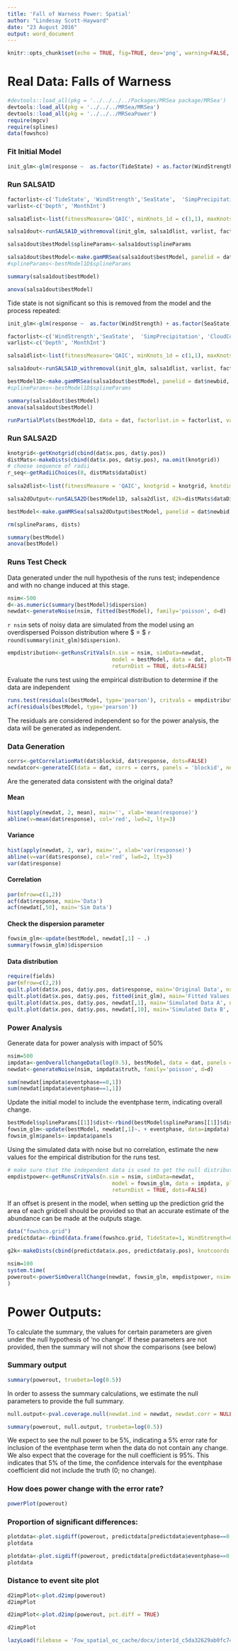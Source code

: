 ```yaml
---
title: 'Fall of Warness Power: Spatial'
author: "Lindesay Scott-Hayward"
date: "23 August 2016"
output: word_document
---
```


```r
knitr::opts_chunk$set(echo = TRUE, fig=TRUE, dev='png', warning=FALSE, message=FALSE)
```
# Real Data: Falls of Warness

```r
#devtools::load_all(pkg = '../../../../Packages/MRSea package/MRSea')
devtools::load_all(pkg = '../../../MRSea/MRSea')
devtools::load_all(pkg = '../../../MRSeaPower')
require(mgcv)
require(splines)
data(fowshco)
```

### Fit Initial Model
```r
init_glm<-glm(response ~  as.factor(TideState) + as.factor(WindStrength) + as.factor(SeaState) + as.factor(SimpPrecipitation) + as.factor(CloudCover) + offset(log(areatime)), data=dat, family=quasipoisson)
```


### Run SALSA1D
```r
factorlist<-c('TideState', 'WindStrength','SeaState',  'SimpPrecipitation', 'CloudCover')
varlist<-c('Depth', 'MonthInt')

salsa1dlist<-list(fitnessMeasure='QAIC', minKnots_1d = c(1,1), maxKnots_1d=c(5,5), startKnots_1d = c(1,1), degree=c(2,2), maxIterations=100, gaps=c(0,0))

salsa1dout<-runSALSA1D_withremoval(init_glm, salsa1dlist, varlist, factorlist, varlist_cyclicSplines = c('MonthInt'), splineParams = NULL, datain=dat, suppress.printout = TRUE)

salsa1dout$bestModel$splineParams<-salsa1dout$splineParams

```

```r
salsa1dout$bestModel<-make.gamMRSea(salsa1dout$bestModel, panelid = dat$newbid, splineParams = salsa1dout$splineParams)
#splineParams<-bestModel1D$splineParams
```

```r
summary(salsa1dout$bestModel)

anova(salsa1dout$bestModel)

```

Tide state is not significant so this is removed from the model and the process repeated:
  
```r
init_glm<-glm(response ~  as.factor(WindStrength) + as.factor(SeaState) + as.factor(SimpPrecipitation) + as.factor(CloudCover) + offset(log(areatime)), data=dat, family=quasipoisson)

factorlist<-c('WindStrength','SeaState',  'SimpPrecipitation', 'CloudCover')
varlist<-c('Depth', 'MonthInt')

salsa1dlist<-list(fitnessMeasure='QAIC', minKnots_1d = c(1,1), maxKnots_1d=c(5,5), startKnots_1d = c(1,1), degree=c(2,2), maxIterations=100, gaps=c(0,0))

salsa1dout<-runSALSA1D_withremoval(init_glm, salsa1dlist, varlist, factorlist, varlist_cyclicSplines = c('MonthInt'), splineParams = NULL, datain=dat,suppress.printout=TRUE)
```

```r
bestModel1D<-make.gamMRSea(salsa1dout$bestModel, panelid = dat$newbid, splineParams = salsa1dout$splineParams)
#splineParams<-bestModel1D$splineParams
```

```r
summary(salsa1dout$bestModel)
anova(salsa1dout$bestModel)
```


```r
runPartialPlots(bestModel1D, data = dat, factorlist.in = factorlist, varlist.in = varlist, showKnots = T)
```


### Run SALSA2D

```r
knotgrid<-getKnotgrid(cbind(dat$x.pos, dat$y.pos))
distMats<-makeDists(cbind(dat$x.pos, dat$y.pos), na.omit(knotgrid))
# choose sequence of radii
r_seq<-getRadiiChoices(8, distMats$dataDist)
 
salsa2dlist<-list(fitnessMeasure = 'QAIC', knotgrid = knotgrid, knotdim = c(100, 100),  startKnots=2, minKnots=2, maxKnots=20, r_seq=r_seq, gap=0)
```

```r
salsa2dOutput<-runSALSA2D(bestModel1D, salsa2dlist, d2k=distMats$dataDist, k2k=distMats$knotDist, splineParams=salsa1dout$splineParams, tol=0, chooserad=F, panels=NULL, suppress.printout=TRUE)
```

```r
bestModel<-make.gamMRSea(salsa2dOutput$bestModel, panelid = dat$newbid, splineParams = salsa2dOutput$splineParams, varshortnames = varlist, gamMRSea=TRUE)

rm(splineParams, dists)
```

```r
summary(bestModel)
anova(bestModel)
```


### Runs Test Check

Data generated under the null hypothesis of the runs test; independence and with no change induced at this stage.

```r
nsim<-500
d<-as.numeric(summary(bestModel)$dispersion)
newdat<-generateNoise(nsim, fitted(bestModel), family='poisson', d=d)
```

`r nsim` sets of noisy data are simulated from the model using an overdispersed Poisson distribution where $\hat{\phi} = $ `r round(summary(init_glm)$dispersion)`.

```r
empdistribution<-getRunsCritVals(n.sim = nsim, simData=newdat, 
                                 model = bestModel, data = dat, plot=TRUE, 
                                 returnDist = TRUE, dots=FALSE)
```

Evaluate the runs test using the empirical distribution to determine if the data are independent
```r
runs.test(residuals(bestModel, type='pearson'), critvals = empdistribution)
acf(residuals(bestModel, type='pearson'))
```

The residuals are considered independent so for the power analysis, the data will be generated as independent. 

### Data Generation

<!-- Data are generated with no change but with the same dispersion and correlation as the original data so that the data generation process can be checked. -->

```r
corrs<-getCorrelationMat(dat$blockid, dat$response, dots=FALSE)
newdatcor<-generateIC(data = dat, corrs = corrs, panels = 'blockid', newdata = newdat, nsim = nsim, dots = FALSE)
```

Are the generated data consistent with the original data?

#### Mean
```r
hist(apply(newdat, 2, mean), main='', xlab='mean(response)')
abline(v=mean(dat$response), col='red', lwd=2, lty=3)
```

#### Variance
```r
hist(apply(newdat, 2, var), main='', xlab='var(response)')
abline(v=var(dat$response), col='red', lwd=2, lty=3)
var(dat$response)
```

#### Correlation

```r
par(mfrow=c(1,2))
acf(dat$response, main='Data')
acf(newdat[,50], main='Sim Data')
```

#### Check the dispersion parameter

```r
fowsim_glm<-update(bestModel, newdat[,1] ~ .)
summary(fowsim_glm)$dispersion
```

#### Data distribution

```r
require(fields)
par(mfrow=c(2,2))
quilt.plot(dat$x.pos, dat$y.pos, dat$response, main='Original Data', nrow=18, ncol=14, asp=1)
quilt.plot(dat$x.pos, dat$y.pos, fitted(init_glm), main='Fitted Values', nrow=18, ncol=14, asp=1)
quilt.plot(dat$x.pos, dat$y.pos, newdat[,1], main='Simulated Data A', nrow=18, ncol=14, asp=1)
quilt.plot(dat$x.pos, dat$y.pos, newdat[,10], main='Simulated Data B', nrow=18, ncol=14, asp=1)
```

### Power Analysis

Generate data for power analysis with impact of 50\%

```r
nsim=500
impdata<-genOverallchangeData(log(0.5), bestModel, data = dat, panels = 'newbidNum')
newdat<-generateNoise(nsim, impdata$truth, family='poisson', d=d)
```

```r
sum(newdat[impdata$eventphase==0,1])
sum(newdat[impdata$eventphase==1,1])
```

Update the initial model to include the eventphase term, indicating overall change.

```r
bestModel$splineParams[[1]]$dist<-rbind(bestModel$splineParams[[1]]$dist, bestModel$splineParams[[1]]$dist)
fowsim_glm<-update(bestModel, newdat[,1]~. + eventphase, data=impdata)
fowsim_glm$panels<-impdata$panels
```

Using the simulated data with noise but no correlation, estimate the new values for the empirical distribution for the runs test.

```r
# make sure that the independent data is used to get the null distribution
empdistpower<-getRunsCritVals(n.sim = nsim, simData=newdat, 
                                 model = fowsim_glm, data = impdata, plot=TRUE, 
                                 returnDist = TRUE, dots=FALSE)
```


If an offset is present in the model, when setting up the prediction grid the area of each gridcell should be provided so that an accurate estimate of the abundance can be made at the outputs stage. 

```r
data("fowshco.grid")
predictdata<-rbind(data.frame(fowshco.grid, TideState=1, WindStrength=0, SeaState=1, SimpPrecipitation='NONE', CloudCover=7, MonthInt=6, areatime=fowshco.grid$Area, eventphase=0), data.frame(fowshco.grid, TideState=1, WindStrength=0, SeaState=1, SimpPrecipitation='NONE', CloudCover=7, MonthInt=6,areatime=fowshco.grid$Area, eventphase=1))

g2k<-makeDists(cbind(predictdata$x.pos, predictdata$y.pos), knotcoords = na.omit(knotgrid), knotmat = FALSE)$dataDist
```

```r
nsim=100
system.time(
powerout<-powerSimOverallChange(newdat, fowsim_glm, empdistpower, nsim=nsim, powercoefid=length(coef(fowsim_glm)), predictionGrid=predictdata, g2k=g2k, splineParams=fowsim_glm$splineParams, sigdif=TRUE, n.boot=500, impact.loc=c(510700, 6555700))
)
```

# Power Outputs:

To calculate the summary, the values for certain parameters are given under the null hypothesis of 'no change'.  If these parameters are not provided, then the summary will not show the comparisons (see below)

### Summary output

```r
summary(powerout, truebeta=log(0.5))
```

In order to assess the summary calculations, we estimate the null parameters to provide the full summary. 

```r
null.output<-pval.coverage.null(newdat.ind = newdat, newdat.corr = NULL, model = fowsim_glm, nsim = 500, powercoefid = length(coef(fowsim_glm)))
```

```r
summary(powerout, null.output, truebeta=log(0.5))
```

We expect to see the null power to be 5\%, indicating a 5\% error rate for inclusion of the eventphase term when the data do not contain any change.  We also expect that the coverage for the null coefficient is 95\%.  This indicates that 5\% of the time, the confidence intervals for the eventphase coefficient did not include the truth (0; no change).



### How does power change with the error rate?

```r
powerPlot(powerout)
```


### Proportion of significant differences:
```r
plotdata<-plot.sigdiff(powerout, predictdata[predictdata$eventphase==0,c('x.pos', 'y.pos')], tailed='two', error.rate = 0.05, family=FALSE)
plotdata
```

```r
plotdata<-plot.sigdiff(powerout, predictdata[predictdata$eventphase==0,c('x.pos', 'y.pos')], tailed='two', error.rate = 0.05, family=TRUE)
plotdata
```

### Distance to event site plot

```r
d2impPlot<-plot.d2imp(powerout)
d2impPlot
```

```r
d2impPlot<-plot.d2imp(powerout, pct.diff = TRUE)

d2impPlot
```


```r
lazyLoad(filebase = 'Fow_spatial_oc_cache/docx/inter1d_c5da32629ab0fc740251f62d7199ce00')
```
